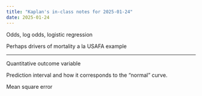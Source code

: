 ```yaml
---
title: "Kaplan's in-class notes for 2025-01-24"
date: 2025-01-24
---
```


Odds, log odds, logistic regression

Perhaps drivers of mortality a la USAFA example

---------------

Quantitative outcome variable

Prediction interval and how it corresponds to the "normal" curve.

Mean square error

